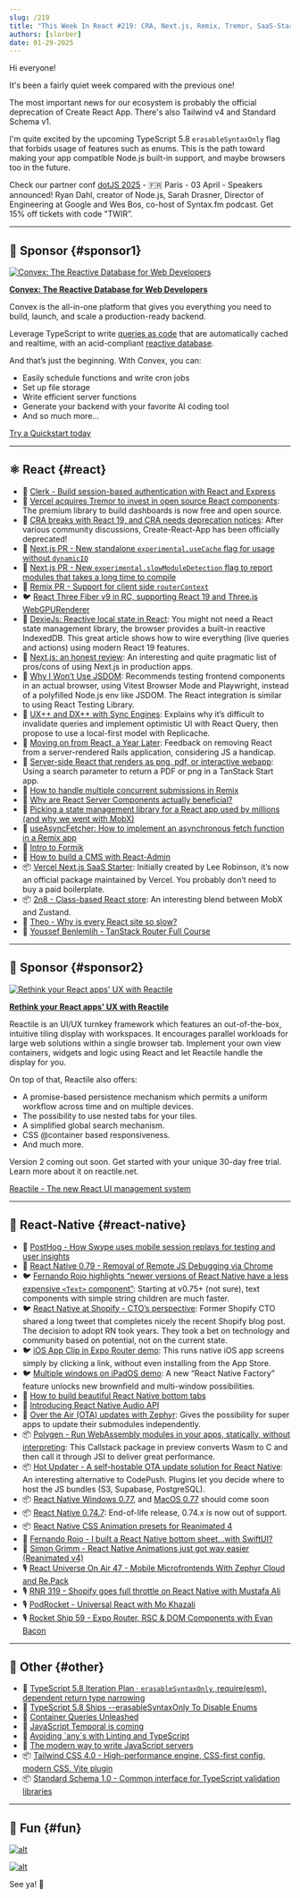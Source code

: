 ```yaml
---
slug: /219
title: "This Week In React #219: CRA, Next.js, Remix, Tremor, SaaS-Starter, Local-First, JSDom, 2n8, RN-Windows, OTA, Polygen, Audio API, Debugging, Shopify, Bottom Tabs, Reanimated, Tailwind, Standard Schema, TypeScript..."
authors: [slorber]
date: 01-29-2025
---
```


Hi everyone!

It's been a fairly quiet week compared with the previous one!

The most important news for our ecosystem is probably the official deprecation of Create React App. There's also Tailwind v4 and Standard Schema v1.

I'm quite excited by the upcoming TypeScript 5.8 `erasableSyntaxOnly` flag that forbids usage of features such as enums. This is the path toward making your app compatible Node.js built-in support, and maybe browsers too in the future.

Check our partner conf [dotJS 2025](https://www.dotjs.io/?utm_source=thisweekinreact) - 🇫🇷 Paris - 03 April - Speakers announced! Ryan Dahl, creator of Node.js, Sarah Drasner, Director of Engineering at Google and Wes Bos, co-host of Syntax.fm podcast. Get 15% off tickets with code "TWIR”.

<!-- truncate -->


<Support />

---

## 💸 Sponsor {#sponsor1}

[![Convex: The Reactive Database for Web Developers](/emails/issues/219/convexbanner.jpg)](https://convex.link/thisweek)

**[Convex: The Reactive Database for Web Developers](https://convex.link/thisweek)**

Convex is the all-in-one platform that gives you everything you need to build, launch, and scale a production-ready backend.

Leverage TypeScript to write [queries as code](https://docs.convex.dev/functions/query-functions/) that are automatically cached and realtime, with an acid-compliant [reactive database](https://docs.convex.dev/database).

And that’s just the beginning. With Convex, you can:

- Easily schedule functions and write cron jobs
- Set up file storage
- Write efficient server functions
- Generate your backend with your favorite AI coding tool
- And so much more…

[Try a Quickstart today](https://docs.convex.dev/quickstarts)

---

## ⚛️ React {#react}

- 💸 [Clerk - Build session-based authentication with React and Express](https://go.clerk.com/HRqsMAP)
- 📣 [Vercel acquires Tremor to invest in open source React components](https://vercel.com/blog/vercel-acquires-tremor): The premium library to build dashboards is now free and open source.
- 👀 [CRA breaks with React 19, and CRA needs deprecation notices](https://github.com/facebook/create-react-app/issues/17004): After various community discussions, Create-React-App has been officially deprecated\!
- 👀 [Next.js PR \- New standalone `experimental.useCache` flag for usage without `dynamicIO`](https://github.com/vercel/next.js/pull/75240)
- 👀 [Next.js PR \- New `experimental.slowModuleDetection` flag to report modules that takes a long time to compile](https://github.com/vercel/next.js/pull/75368)
- 👀 [Remix PR \- Support for client side `routerContext`](https://github.com/remix-run/react-router/pull/12515)
- 🐦 [React Three Fiber v9 in RC, supporting React 19 and Three.js WebGPURenderer](https://x.com/0xca0a/status/1882441755368563114)
- 📜 [DexieJs: Reactive local state in React](https://www.typeonce.dev/article/dexie-js-reactive-local-state-in-react): You might not need a React state management library, the browser provides a built-in reactive IndexedDB. This great article shows how to wire everything (live queries and actions) using modern React 19 features.
- 📜 [Next.js: an honest review](https://beeps.dev/blog/nextjs-an-honest-review): An interesting and quite pragmatic list of pros/cons of using Next.js in production apps.
- 📜 [Why I Won’t Use JSDOM](https://www.epicweb.dev/why-i-won-t-use-jsdom): Recommends testing frontend components in an actual browser, using Vitest Browser Mode and Playwright, instead of a polyfilled Node.js env like JSDOM. The React integration is similar to using React Testing Library.
- 📜 [UX++ and DX++ with Sync Engines](https://www.carlassmann.com/blog/improve-ux-dx-with-sync-engines): Explains why it’s difficult to invalidate queries and implement optimistic UI with React Query, then propose to use a local-first model with Replicache.
- 📜 [Moving on from React, a Year Later](https://kellysutton.com/2025/01/18/moving-on-from-react-a-year-later.html): Feedback on removing React from a server-rendered Rails application, considering JS a handicap.
- 📜 [Server-side React that renders as png, pdf, or interactive webapp](https://swizec.com/blog/server-side-react-that-renders-as-png-pdf-or-interactive-webapp/): Using a search parameter to return a PDF or png in a TanStack Start app.
- 📜 [How to handle multiple concurrent submissions in Remix](https://tigerabrodi.blog/how-to-handle-multiple-concurrent-submissions-in-remix)
- 📜 [Why are React Server Components actually beneficial?](https://tigerabrodi.blog/why-is-react-server-components-actually-beneficial-full-history)
- 📜 [Picking a state management library for a React app used by millions (and why we went with MobX)](https://www.photoroom.com/inside-photoroom/picking-a-state-management-library-why-we-went-with-mobx-)
- 📜 [useAsyncFetcher: How to implement an asynchronous fetch function in a Remix app](https://www.cerbos.dev/blog/useasyncfetcher-implement-asynchronous-fetch-in-remix)
- 📜 [Intro to Formik](https://playfulprogramming.com/posts/formik-intro)
- 📜 [How to build a CMS with React-Admin](https://marmelab.com/blog/2025/01/24/how-to-build-a-cms-with-react-admin.html)
- 📦 [Vercel Next.js SaaS Starter](https://github.com/nextjs/saas-starter): Initially created by Lee Robinson, it’s now an official package maintained by Vercel. You probably don’t need to buy a paid boilerplate.
- 📦 [2n8 \- Class-based React store](https://2n8.wstone.uk/): An interesting blend between MobX and Zustand.
- 🎥 [Theo \- Why is every React site so slow?](https://www.youtube.com/watch?v=INLq9RPAYUw)
- 🎥 [Youssef Benlemlih \- TanStack Router Full Course](https://www.youtube.com/watch?v=fpXOT8SNTpY)

<SubscribeFormEmbed placement="middle" />

---

## 💸 Sponsor {#sponsor2}

[![Rethink your React apps' UX with Reactile](/emails/issues/216/reactile.jpg)](https://www.reactile.net/?utm_source=ThisweekinReact)

**[Rethink your React apps' UX with Reactile](https://www.reactile.net/?utm_source=ThisweekinReact)**

Reactile is an UI/UX turnkey framework which features an out-of-the-box, intuitive tiling display with workspaces. It encourages parallel workloads for large web solutions within a single browser tab. Implement your own view containers, widgets and logic using React and let Reactile handle the display for you.

On top of that, Reactile also offers:

- A promise-based persistence mechanism which permits a uniform workflow across time and on multiple devices.
- The possibility to use nested tabs for your tiles.
- A simplified global search mechanism.
- CSS @container based responsiveness.
- And much more.

Version 2 coming out soon. Get started with your unique 30-day free trial. Learn more about it on reactile.net.

[Reactile - The new React UI management system](https://www.reactile.net/price?utm_source=ThisweekinReact)

---

## 📱 React-Native {#react-native}

- 💸 [PostHog - How Swype uses mobile session replays for testing and user insights](https://dub.link/twir-jan29)
- 📣 [React Native 0.79 \- Removal of Remote JS Debugging via Chrome](https://github.com/react-native-community/discussions-and-proposals/discussions/872)
- 🐦 [Fernando Rojo highlights “newer versions of React Native have a less expensive `<Text>` component”](https://x.com/FernandoTheRojo/status/1882111985661415556): Starting at v0.75+ (not sure), text components with simple string children are much faster.
- 🐦 [React Native at Shopify \- CTO’s perspective](https://x.com/jmwind/status/1882071857098080653): Former Shopify CTO shared a long tweet that completes nicely the recent Shopify blog post. The decision to adopt RN took years. They took a bet on technology and community based on potential, not on the current state.
- 🐦 [iOS App Clip in Expo Router demo](https://x.com/Baconbrix/status/1882141919574360421): This runs native iOS app screens simply by clicking a link, without even installing from the App Store.
- 🐦 [Multiple windows on iPadOS demo](https://x.com/o_kwasniewski/status/1882388170643272130): A new “React Native Factory” feature unlocks new brownfield and multi-window possibilities.
- 📜 [How to build beautiful React Native bottom tabs](https://expo.dev/blog/how-to-build-beautiful-react-native-bottom-tabs)
- 📜 [Introducing React Native Audio API](https://blog.swmansion.com/hello-react-native-audio-api-bb0f10347211)
- 📜 [Over the Air (OTA) updates with Zephyr](https://zephyr-cloud.io/blog/ota-with-zephyr): Gives the possibility for super apps to update their submodules independently.
- 📦 [Polygen \- Run WebAssembly modules in your apps, statically, without interpreting](https://github.com/callstackincubator/polygen): This Callstack package in preview converts Wasm to C and then call it through JSI to deliver great performance.
- 📦 [Hot Updater \- A self-hostable OTA update solution for React Native](https://github.com/gronxb/hot-updater): An interesting alternative to CodePush. Plugins let you decide where to host the JS bundles (S3, Supabase, PostgreSQL).
- 📦 [React Native Windows 0.77](https://github.com/microsoft/react-native-windows/releases/tag/react-native-windows_v0.77.0), and [MacOS 0.77](https://github.com/microsoft/react-native-macos/pull/2333) should come soon
- 📦 [React Native 0.74.7](https://github.com/facebook/react-native/releases/tag/v0.74.7): End-of-life release, 0.74.x is now out of support.
- 📦 [React Native CSS Animation presets for Reanimated 4](https://github.com/software-mansion-labs/react-native-css-animations)
- 🎥 [Fernando Rojo \- I built a React Native bottom sheet...with SwiftUI?](https://www.youtube.com/watch?v=TFEPTgGJ2iU)
- 🎥 [Simon Grimm \- React Native Animations just got way easier (Reanimated v4)](https://www.youtube.com/watch?v=QgCLSR9EbDc)
- 🎙️ [React Universe On Air 47 \- Mobile Microfrontends With Zephyr Cloud and Re.Pack](https://www.youtube.com/watch?v=9fHpEngW2lU)
- 🎙️ [RNR 319 \- Shopify goes full throttle on React Native with Mustafa Ali](https://www.reactnativeradio.com/episodes/rnr-319-shopify-goes-full-throttle-on-react-native-with-mustafa-ali)
- 🎙️ [PodRocket \- Universal React with Mo Khazali](https://podrocket.logrocket.com/universal-react-mo-khazali)
- 🎙️ [Rocket Ship 59 \- Expo Router, RSC & DOM Components with Evan Bacon](https://share.transistor.fm/s/df636b75)

---

## 🔀 Other {#other}

- 👀 [TypeScript 5.8 Iteration Plan · `erasableSyntaxOnly`, require(esm), dependent return type narrowing](https://github.com/microsoft/TypeScript/issues/61023)
- 📜 [TypeScript 5.8 Ships \--erasableSyntaxOnly To Disable Enums](https://www.totaltypescript.com/erasable-syntax-only)
- 📜 [Container Queries Unleashed](https://www.joshwcomeau.com/css/container-queries-unleashed/)
- 📜 [JavaScript Temporal is coming](https://developer.mozilla.org/en-US/blog/javascript-temporal-is-coming/)
- 📜 [Avoiding \`any\`s with Linting and TypeScript](https://typescript-eslint.io/blog/avoiding-anys/)
- 📜 [The modern way to write JavaScript servers](https://marvinh.dev/blog/modern-way-to-write-javascript-servers/)
- 📦 [Tailwind CSS 4.0 \- High-performance engine, CSS-first config, modern CSS, Vite plugin](https://tailwindcss.com/blog/tailwindcss-v4)
- 📦 [Standard Schema 1.0 \- Common interface for TypeScript validation libraries](https://standardschema.dev/)

---

## 🤭 Fun {#fun}

[![alt](/emails/issues/219/meme.jpg)](https://x.com/dcorbacho/status/1655443576195538946)

[![alt](/emails/issues/219/meme2.jpg)](https://x.com/thekitze/status/1883985586194706537)

See ya! 👋
